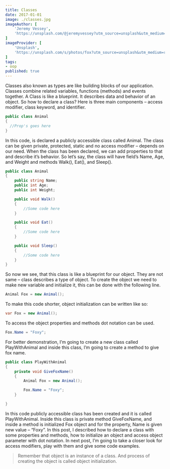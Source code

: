 ```yaml
---
title: Classes
date: 2017-01-01
image: ./classes.jpg
imageAuthor: [
	'Jeremy Vessey',
	'https://unsplash.com/@jeremyvessey?utm_source=unsplash&utm_medium=referral&utm_content=creditCopyText'
]
imageProvider: [
	'Unsplash',
	'https://unsplash.com/s/photos/fox?utm_source=unsplash&utm_medium=referral&utm_content=creditCopyText'
]
tags:
- oop
published: true
---
```


Classes also known as types are like building blocks of our application. Classes
combine related variables, functions (methods) and events together. A Class is
like a blueprint. It describes data and behavior of an object. So how to declare
a class? Here is three main components – access modifier, class keyword, and
identifier.

```csharp {numberLines: true}
public class Animal
{
  //Prop's goes here
}
```

In this code, is declared a publicly accessible class called Animal. The class
can be given private, protected, static and no access modifier – depends on our
need. When the class has been declared, we can add properties to that and
describe it’s behavior. So let’s say, the class will have field’s Name, Age, and
Weight and methods Walk(), Eat(), and Sleep().

```csharp {numberLines: true}
public class Animal
{
	public string Name;
	public int Age;
	public int Weight;

	public void Walk()
	{
		//Some code here
	}

	public void Eat()
	{
		//Some code here
	}

	public void Sleep()
	{
		//Some code here
	}
}
```

So now we see, that this class is like a blueprint for our object. They are not
same – class describes a type of object. To create the object we need to make
new variable and initialize it, this can be done with the following line.

```csharp
Animal Fox = new Animal();
```

To make this code shorter, object initialization can be written like so:

```csharp
var Fox = new Animal();
```

To access the object properties and methods dot notation can be used.

```csharp
Fox.Name = "Foxy";
```

For better demonstration, I’m going to create a new class called PlayWithAnimal
and inside this class, I’m going to create a method to give fox name.

```csharp {numberLines: true}
public class PlayWithAnimal
{
	private void GiveFoxName()
	{
		Animal Fox = new Animal();

		Fox.Name = "Foxy";
	}

}
```

In this code publicly accessible class has been created and it is called
PlayWithAnimal. Inside this class is private method GiveFoxName, and inside a
method is initialized Fox object and for the property, Name is given new value –
“Foxy”. In this post, I described how to declare a class with some properties
and methods, how to initialize an object and access object parameter with dot
notation. In next post, I’m going to take a closer look for access modifiers,
play with them and give some code examples.

> Remember that object is an instance of a class. And process of creating the
> object is called object initialization.
